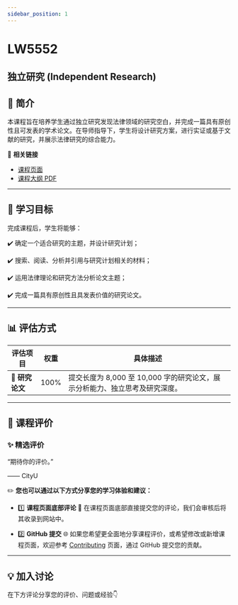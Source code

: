 ```yaml
---
sidebar_position: 1
---
```


# LW5552
## 独立研究 (Independent Research)

## **📘 简介**
本课程旨在培养学生通过独立研究发现法律领域的研究空白，并完成一篇具有原创性且可发表的学术论文。在导师指导下，学生将设计研究方案，进行实证或基于文献的研究，并展示法律研究的综合能力。

🔗 **相关链接**
- [课程页面](https://www.cityu.edu.hk/catalogue/pg/202526/course/LW5552.htm)
- [课程大纲 PDF](https://www.cityu.edu.hk/catalogue/pg/202526/course/LW5552.pdf)

---

## **🎯 学习目标**

完成课程后，学生将能够：

✔️ 确定一个适合研究的主题，并设计研究计划；

✔️ 搜索、阅读、分析并引用与研究计划相关的材料；

✔️ 运用法律理论和研究方法分析论文主题；

✔️ 完成一篇具有原创性且具发表价值的研究论文。

---

## **📊 评估方式**

| **评估项目**         | **权重** | **具体描述**                                                                                       |
|---------------------|---------|---------------------------------------------------------------------------------------------------|
| **📂 研究论文**       | 100%    | 提交长度为 8,000 至 10,000 字的研究论文，展示分析能力、独立思考及研究深度。                                  |

---

## **💬 课程评价**

### ✨ **精选评价**
<div className={commentStyles.commentBox}>
    <p className={commentStyles.commentText}>
        “期待你的评价。”
    </p>
    <p className={commentStyles.commentAuthor}>—— CityU</p>
</div>

✏️ **您也可以通过以下方式分享您的学习体验和建议：**

- 1️⃣ **课程页面底部评论**
💬 在课程页面底部直接提交您的评论，我们会审核后将其收录到网站中。

- 2️⃣ **GitHub 提交**
🌐 如果您希望更全面地分享课程评价，或希望修改或新增课程页面，欢迎参考 [Contributing](/contributing) 页面，通过 GitHub 提交您的贡献。

---

## **💡 加入讨论**

在下方评论分享您的评价、问题或经验👇
<Utterances />
